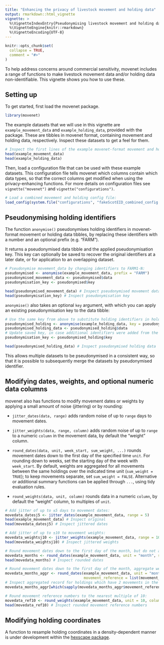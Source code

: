 ```yaml
---
title: "Enhancing the privacy of livestock movement and holding data"
output: rmarkdown::html_vignette
vignette: >
  %\VignetteIndexEntry{Pseudonymising livestock movement and holding data}
  %\VignetteEngine{knitr::rmarkdown}
  %\VignetteEncoding{UTF-8}
---
```


```r
knitr::opts_chunk$set(
  collapse = TRUE,
  comment = "#>"
)
```

To help address concerns around commercial sensitivity, movenet includes a range of 
functions to make livestock movement data and/or holding data non-identifiable. 
This vignette shows you how to use these.

## Setting up

To get started, first load the movenet package.

```r
library(movenet)
```

The example datasets that we will use in this vignette are `example_movement_data` and
`example_holding_data`, provided with the package. These are tibbles in movenet format, 
containing movement and holding data, respectively. Inspect these datasets to get a 
feel for them.

```r
# Inspect the first lines of the example movenet-format movement and holding tibbles:
head(example_movement_data)
head(example_holding_data)
```

Then, load a configuration file that can be used with these example datasets. This 
configuration file tells movenet which columns contain which data types, so that 
the correct columns get modified when using the privacy-enhancing functions. For 
more details on configuration files see `vignette("movenet")` and 
`vignette("configurations")`.

```r
# Load a combined movement and holding config file:
load_config(system.file("configurations", "fakeScotEID_combined_config.yml", package="movenet"))
```

## Pseudonymising holding identifiers

The function `anonymise()` pseudonymises holding identifiers in movenet-format 
movement or holding data tibbles, by replacing these identifiers with a number
and an optional prefix (e.g. "FARM").

It returns a pseudonymised data tibble and the applied pseudonymisation key. This 
key can optionally be saved to recover the original identifiers at a later date, or for 
application to an overlapping dataset.
```R
# Pseudonymise movement_data by changing identifiers to FARM1-N:
pseudonymised <- anonymise(example_movement_data, prefix = "FARM")
pseudonymised_movement_data <- pseudonymised$data
pseudonymisation_key <- pseudonymised$key

head(pseudonymised_movement_data) # Inspect pseudonymised movement data
head(pseudonymisation_key) # Inspect pseudonymisation key
```

`anonymise()` also takes an optional `key` argument, with which you can apply an existing
pseudonymisation key to the data tibble:

```R
# Use the same key from above to substitute holding identifiers in holding_data:
pseudonymised_holding <- anonymise(example_holding_data, key = pseudonymisation_key) 
pseudonymised_holding_data <- pseudonymised_holding$data
# Update saved key, in case additional identifiers were added from the holding datafile:
pseudonymisation_key <- pseudonymised_holding$key 

head(pseudonymised_holding_data) # Inspect pseudonymised holding data
```

This allows multiple datasets to be pseudonymised in a consistent way, so that
it is possible to subsequently merge the datasets by pseudonymised identifier.

## Modifying dates, weights, and optional numeric data columns

movenet also has functions to modify movement dates or weights by applying a small amount 
of noise (jittering) or by rounding:

- `jitter_dates(data, range)` adds random noise of up to `range` days to movement dates.

- `jitter_weights(data, range, column)` adds random noise of up to `range` to a numeric 
`column` in the movement data, by default the "weight" column.

- `round_dates(data, unit, week_start, sum_weight, ...)` rounds movement dates down to 
the first day of the specified time `unit`. For rounding down to weeks, set the starting 
day of the week with `week_start`. By default, weights are aggregated for all 
movements between the same holdings over the indicated time unit (`sum_weight = TRUE`); 
to keep movements separate, set `sum_weight = FALSE`. Alternative or additional summary 
functions can be applied through `...`, using tidy evaluation rules.

- `round_weights(data, unit, column)` rounds data in a numeric `column`, by default 
the "weight" column, to multiples of `unit`.

```R
# Add jitter of up to ±5 days to movement dates:
movedata_datesj5 <- jitter_dates(example_movement_data, range = 5) 
head(example_movement_data) # Inspect original
head(movedata_datesj5) # Inspect jittered dates

# Add jitter of up to ±10 to movement weights:
movedata_weightsj10 <- jitter_weights(example_movement_data, range = 10)
head(movedata_weightsj10) # Inspect jittered weights

# Round movement dates down to the first day of the month, but do not aggregate:
movedata_months <- round_dates(example_movement_data, unit = "month", sum_weight = FALSE) 
head(movedata_months) # Inspect rounded dates

# Round movement dates down to the first day of the month, aggregate weights, and list reference numbers:
movedata_months_aggr <- round_dates(example_movement_data, unit = "month", sum_weight = TRUE,
                                    movement_reference = list(movement_reference))
# Inspect aggregated record for holdings which have 2 movements in the same month:
movedata_months_aggr[which(sapply(movedata_months_aggr$movement_reference, length) == 2),] 

# Round movement reference numbers to the nearest multiple of 10:
movedata_ref10 <- round_weights(example_movement_data, unit = 10, column = "movement_reference")
head(movedata_ref10) # Inspect rounded movement reference numbers

```


## Modifying holding coordinates

A function to resample holding coordinates in a density-dependent manner is under 
development within the [hexscape package](https://github.com/ku-awdc/hexscape/).
